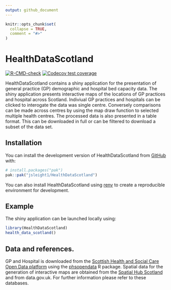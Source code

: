 ```yaml
---
output: github_document
---
```


<!-- README.md is generated from README.Rmd. Please edit that file -->

```r
knitr::opts_chunk$set(
  collapse = TRUE,
  comment = "#>"
)
```

# HealthDataScotland

<!-- badges: start -->
[![R-CMD-check](https://github.com/jsleight1/HealthDataScotland/actions/workflows/check-standard.yaml/badge.svg)](https://github.com/jsleight1/HealthDataScotland/actions/workflows/check-standard.yaml)
[![Codecov test coverage](https://codecov.io/gh/jsleight1/HealthDataScotland/branch/1-development/graph/badge.svg)](https://app.codecov.io/gh/jsleight1/HealthDataScotland/?branch=1-development)
<!-- badges: end -->


HealthDataScotland contains a shiny application for the presentation 
of general practice (GP) demographic and hospital bed capacity data. The shiny application presents interactive maps of the locations 
of GP practices and hospital across Scotland. Indiviual GP practices and hospitals can be clicked to interogate the data was single centre. Conversely comparisons can be made across centres by using the map draw function to selected multiple health centres. The processed data is also presented in a table format. This can be downloaded in full or can be filtered to download a subset of the data set.

## Installation

You can install the development version of HealthDataScotland from [GitHub](https://github.com/) with:

```r
# install.packages("pak")
pak::pak("jsleight1/HealthDataScotland")
```

You can also install HealthDataScotland using [renv](https://rstudio.github.io/renv/articles/renv.html) to create a reproducible environment for development.

## Example

The shiny application can be launched locally using:

```r
library(HealthDataScotland)
health_data_scotland()
```

## Data and references.

GP and Hospital is downloaded from the [Scottish Health and Social Care Open Data
platform](https://www.opendata.nhs.scot/) using the
[phsopendata](https://github.com/Public-Health-Scotland/phsopendata/) R package. 
Spatial data for the generation of interactive maps are obtained 
from the [Spatial Hub Scotland](https://data.spatialhub.scot/) and from data.gov.uk. For further information please refer to these databases.

